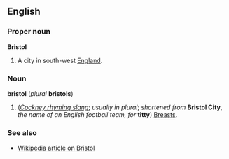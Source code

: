 ==English==
===Proper noun===
'''Bristol'''

#A city in south-west [[England]].

===Noun===
'''bristol''' (''plural'' '''bristols''')

#(''[[Cockney rhyming slang]]''; ''usually in plural''; ''shortened from'' '''Bristol City''', ''the name of an English football team, for'' '''titty''') [[Breast]]s.

===See also===
*[[w:Bristol|Wikipedia article on Bristol]]